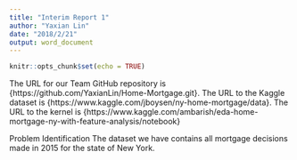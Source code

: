 ```yaml
---
title: "Interim Report 1"
author: "Yaxian Lin"
date: "2018/2/21"
output: word_document
---
```


```r
knitr::opts_chunk$set(echo = TRUE)
```
The URL for our Team GitHub repository is {https://github.com/YaxianLin/Home-Mortgage.git}. 
The URL to the Kaggle dataset is {https://www.kaggle.com/jboysen/ny-home-mortgage/data}.
The URL to the kernel is {https://www.kaggle.com/ambarish/eda-home-mortgage-ny-with-feature-analysis/notebook}


Problem Identification
The dataset we have contains all mortgage decisions made in 2015 for the state of New York. 
